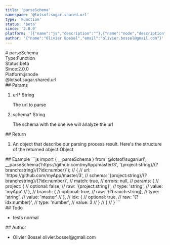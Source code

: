 ```yaml
---
title: 'parseSchema'
namespace: '@lotsof.sugar.shared.url'
type: 'Function'
status: 'beta'
since: '2.0.0'
platform: '[{"name":"js","description":""},{"name":"node","description":""}]'
author: '{"name":"Olivier Bossel","email":"olivier.bossel@gmail.com"}'
---
```

<div class="docmap-mdx">
# parseSchema
<div class="_metas">
<div class="_type"><span class="_type-label">Type:</span><span class="_type-value">Function</span></div>
<div class="_status"><span class="_status-label">Status:</span><span class="_status-value -beta">beta</span></div>
<div class="_since"><span class="_since-label">Since:</span><span class="_since-value">2.0.0</span></div>
<div class="_platform"><span class="_platform-label">Platform:</span><span class="_platform-value">js</span><span class="_platform-value">node</span></div>
</div>
<div class="_namespace">@lotsof.sugar.shared.url</div>
<div class="_params">
## Params
<ol class="_list">
<li class="_item">
<span class="_name">url<span class="_required">*</span></span><span class="_default"></span> <span class="_type">String</span>
<p class="_description">The url to parse</p>
</li>
<li class="_item">
<span class="_name">schema<span class="_required">*</span></span><span class="_default"></span> <span class="_type">String</span>
<p class="_description">The schema with the one we will analyze the url</p>
</li>
</ol>
</div>
<div class="_return">
## Return
<ol class="_list">
<li class="_item">
<span class="_description">An object that describe our parsing process result. Here's the structure of the returned object:</span><span class="_default"></span><span class="_type">Object</span>
</li>
</ol>
</div>
<div class="_examples">
## Example
```js
import { __parseSchema } from '@lotsof/sugar/url';
__parseSchema('https://github.com/myApp/master/3', '{project:string}/{?branch:string}/{?idx:number}');
// {
//   url: 'https://github.com/myApp/master/3',
//   schema: '{project:string}/{?branch:string}/{?idx:number}',
//   match: true,
//   errors: null,
//   params: {
//     project: {
//       optional: false,
//       raw: '{project:string}',
//       type: 'string',
//       value: 'myApp'
//     },
//     branch: {
//       optional: true,
//       raw: '{?branch:string},
//       type: 'string',
//       value: 'master'
//     },
//     idx: {
//       optional: true,
//       raw: '{?idx:number}',
//       type: 'number',
//       value: 3
//     }
//   }
// }
```
</div>
<div class="_todo">
## Todo
<ul class="_list">
<li class="_item">
<span class="_description">tests</span>
<span class="_priority -normal">normal</span>
</li>
</ul>
</div>
<div class="_author">
## Author
<ul class="_list">
<li class="_item">
<span class="_name">Olivier Bossel</span>
<span class="_email">olivier.bossel@gmail.com</span>
</li>
</ul>
</div>
</div>